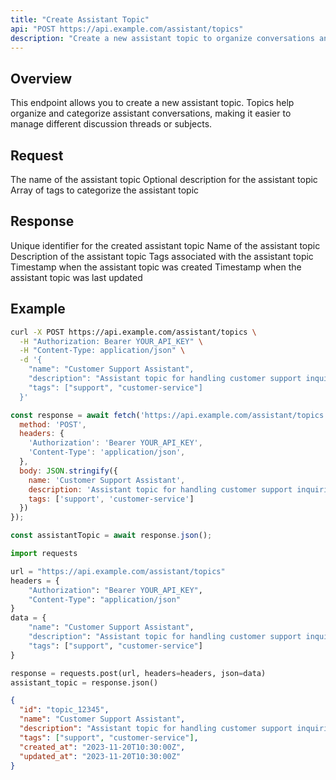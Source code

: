 ```yaml
---
title: "Create Assistant Topic"
api: "POST https://api.example.com/assistant/topics"
description: "Create a new assistant topic to organize conversations and interactions."
---
```


## Overview

This endpoint allows you to create a new assistant topic. Topics help organize and categorize assistant conversations, making it easier to manage different discussion threads or subjects.

## Request

<ParamField body="name" type="string" required>
  The name of the assistant topic
</ParamField>

<ParamField body="description" type="string">
  Optional description for the assistant topic
</ParamField>

<ParamField body="tags" type="array">
  Array of tags to categorize the assistant topic
</ParamField>

## Response

<ResponseField name="id" type="string">
  Unique identifier for the created assistant topic
</ResponseField>

<ResponseField name="name" type="string">
  Name of the assistant topic
</ResponseField>

<ResponseField name="description" type="string">
  Description of the assistant topic
</ResponseField>

<ResponseField name="tags" type="array">
  Tags associated with the assistant topic
</ResponseField>

<ResponseField name="created_at" type="string">
  Timestamp when the assistant topic was created
</ResponseField>

<ResponseField name="updated_at" type="string">
  Timestamp when the assistant topic was last updated
</ResponseField>

## Example

<RequestExample>

```bash cURL
curl -X POST https://api.example.com/assistant/topics \
  -H "Authorization: Bearer YOUR_API_KEY" \
  -H "Content-Type: application/json" \
  -d '{
    "name": "Customer Support Assistant",
    "description": "Assistant topic for handling customer support inquiries",
    "tags": ["support", "customer-service"]
  }'
```

```javascript JavaScript
const response = await fetch('https://api.example.com/assistant/topics', {
  method: 'POST',
  headers: {
    'Authorization': 'Bearer YOUR_API_KEY',
    'Content-Type': 'application/json',
  },
  body: JSON.stringify({
    name: 'Customer Support Assistant',
    description: 'Assistant topic for handling customer support inquiries',
    tags: ['support', 'customer-service']
  })
});

const assistantTopic = await response.json();
```

```python Python
import requests

url = "https://api.example.com/assistant/topics"
headers = {
    "Authorization": "Bearer YOUR_API_KEY",
    "Content-Type": "application/json"
}
data = {
    "name": "Customer Support Assistant",
    "description": "Assistant topic for handling customer support inquiries",
    "tags": ["support", "customer-service"]
}

response = requests.post(url, headers=headers, json=data)
assistant_topic = response.json()
```

</RequestExample>

<ResponseExample>

```json Response
{
  "id": "topic_12345",
  "name": "Customer Support Assistant",
  "description": "Assistant topic for handling customer support inquiries",
  "tags": ["support", "customer-service"],
  "created_at": "2023-11-20T10:30:00Z",
  "updated_at": "2023-11-20T10:30:00Z"
}
```

</ResponseExample>